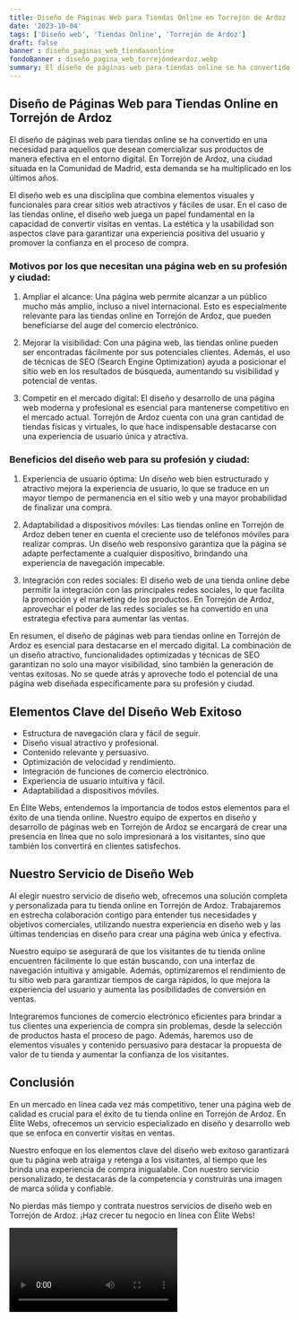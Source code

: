 ```yaml
---
title: Diseño de Páginas Web para Tiendas Online en Torrejón de Ardoz
date: '2023-10-04'
tags: ['Diseño web', 'Tiendas Online', 'Torrejón de Ardoz']
draft: false
banner : diseño_paginas_web_tiendasonline
fondoBanner : diseño_pagina_web_torrejóndeardoz.webp
summary: El diseño de páginas web para tiendas online se ha convertido en una necesidad para aquellos que desean comercializar sus productos de manera efectiva en el entorno digital. En Torrejón de Ardoz, una ciudad situada en la Comunidad de Madrid, esta demanda se ha multiplicado en los últimos años.
---
```


## Diseño de Páginas Web para Tiendas Online en Torrejón de Ardoz

El diseño de páginas web para tiendas online se ha convertido en una necesidad para aquellos que desean comercializar sus productos de manera efectiva en el entorno digital. En Torrejón de Ardoz, una ciudad situada en la Comunidad de Madrid, esta demanda se ha multiplicado en los últimos años.

El diseño web es una disciplina que combina elementos visuales y funcionales para crear sitios web atractivos y fáciles de usar. En el caso de las tiendas online, el diseño web juega un papel fundamental en la capacidad de convertir visitas en ventas. La estética y la usabilidad son aspectos clave para garantizar una experiencia positiva del usuario y promover la confianza en el proceso de compra.

### Motivos por los que necesitan una página web en su profesión y ciudad:

1. Ampliar el alcance: Una página web permite alcanzar a un público mucho más amplio, incluso a nivel internacional. Esto es especialmente relevante para las tiendas online en Torrejón de Ardoz, que pueden beneficiarse del auge del comercio electrónico.

2. Mejorar la visibilidad: Con una página web, las tiendas online pueden ser encontradas fácilmente por sus potenciales clientes. Además, el uso de técnicas de SEO (Search Engine Optimization) ayuda a posicionar el sitio web en los resultados de búsqueda, aumentando su visibilidad y potencial de ventas.

3. Competir en el mercado digital: El diseño y desarrollo de una página web moderna y profesional es esencial para mantenerse competitivo en el mercado actual. Torrejón de Ardoz cuenta con una gran cantidad de tiendas físicas y virtuales, lo que hace indispensable destacarse con una experiencia de usuario única y atractiva.

### Beneficios del diseño web para su profesión y ciudad:

1. Experiencia de usuario óptima: Un diseño web bien estructurado y atractivo mejora la experiencia de usuario, lo que se traduce en un mayor tiempo de permanencia en el sitio web y una mayor probabilidad de finalizar una compra.

2. Adaptabilidad a dispositivos móviles: Las tiendas online en Torrejón de Ardoz deben tener en cuenta el creciente uso de teléfonos móviles para realizar compras. Un diseño web responsivo garantiza que la página se adapte perfectamente a cualquier dispositivo, brindando una experiencia de navegación impecable.

3. Integración con redes sociales: El diseño web de una tienda online debe permitir la integración con las principales redes sociales, lo que facilita la promoción y el marketing de los productos. En Torrejón de Ardoz, aprovechar el poder de las redes sociales se ha convertido en una estrategia efectiva para aumentar las ventas.

En resumen, el diseño de páginas web para tiendas online en Torrejón de Ardoz es esencial para destacarse en el mercado digital. La combinación de un diseño atractivo, funcionalidades optimizadas y técnicas de SEO garantizan no solo una mayor visibilidad, sino también la generación de ventas exitosas. No se quede atrás y aproveche todo el potencial de una página web diseñada específicamente para su profesión y ciudad.

<GifSeo />

<Cta />

## Elementos Clave del Diseño Web Exitoso

- Estructura de navegación clara y fácil de seguir.
- Diseño visual atractivo y profesional.
- Contenido relevante y persuasivo.
- Optimización de velocidad y rendimiento.
- Integración de funciones de comercio electrónico.
- Experiencia de usuario intuitiva y fácil.
- Adaptabilidad a dispositivos móviles.

En Élite Webs, entendemos la importancia de todos estos elementos para el éxito de una tienda online. Nuestro equipo de expertos en diseño y desarrollo de páginas web en Torrejón de Ardoz se encargará de crear una presencia en línea que no solo impresionará a los visitantes, sino que también los convertirá en clientes satisfechos.

## Nuestro Servicio de Diseño Web

Al elegir nuestro servicio de diseño web, ofrecemos una solución completa y personalizada para tu tienda online en Torrejón de Ardoz. Trabajaremos en estrecha colaboración contigo para entender tus necesidades y objetivos comerciales, utilizando nuestra experiencia en diseño web y las últimas tendencias en diseño para crear una página web única y efectiva.

Nuestro equipo se asegurará de que los visitantes de tu tienda online encuentren fácilmente lo que están buscando, con una interfaz de navegación intuitiva y amigable. Además, optimizaremos el rendimiento de tu sitio web para garantizar tiempos de carga rápidos, lo que mejora la experiencia del usuario y aumenta las posibilidades de conversión en ventas.

Integraremos funciones de comercio electrónico eficientes para brindar a tus clientes una experiencia de compra sin problemas, desde la selección de productos hasta el proceso de pago. Además, haremos uso de elementos visuales y contenido persuasivo para destacar la propuesta de valor de tu tienda y aumentar la confianza de los visitantes.

## Conclusión

En un mercado en línea cada vez más competitivo, tener una página web de calidad es crucial para el éxito de tu tienda online en Torrejón de Ardoz. En Élite Webs, ofrecemos un servicio especializado en diseño y desarrollo web que se enfoca en convertir visitas en ventas.

Nuestro enfoque en los elementos clave del diseño web exitoso garantizará que tu página web atraiga y retenga a los visitantes, al tiempo que les brinda una experiencia de compra inigualable. Con nuestro servicio personalizado, te destacarás de la competencia y construirás una imagen de marca sólida y confiable.

No pierdas más tiempo y contrata nuestros servicios de diseño web en Torrejón de Ardoz. ¡Haz crecer tu negocio en línea con Élite Webs!

<Video />

<CtaBot job='Tiendas Online' city='Torrejón de Ardoz'/>

<Gmaps query='Torrejón de Ardoz+españa+maps' />